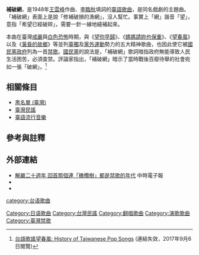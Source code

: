 {{Infobox Hokkien name
| title      = 補破網
| hanji      = 補破網
| poj        = Pó͘ Phòa Bāng
| hanlo      = 
| tl         = Póo Phuà Bāng
| bp         = Bǒo Puà Bbâng
| hokkienipa = 
| context    = 
| image      = 
| caption    = 
}}
'''補破網'''，是1948年[[王雲峰_(作曲家)|王雲峰]]作曲、[[李臨秋|李臨秋]]填詞的[[臺語流行音樂|臺語歌曲]]，是同名戲劇的主題曲。「補破網」表面上是說「修補破損的漁網」，沒人幫忙。事實上「網」諧音「望」，意指「希望已經破碎」，需要一針一線地縫補起來。

本曲在臺灣[[台灣戒嚴時期|戒嚴]]與[[台灣白色恐怖|白色恐怖]]時期，與《[[望你早歸|望你早歸]]》、《[[媽媽請妳也保重|媽媽請妳也保重]]》、《[[望春風|望春風]]》以及《[[黃昏的故鄉|黃昏的故鄉]]》等並列[[臺獨|臺獨]]及[[黨外運動|黨外運動]]勢力的五大精神歌曲，也因此使它被[[國民黨政府|國民黨政府]]列為一首[[禁歌|禁歌]]。[[國民黨|國民黨]]的說法是，「補破網」歌詞暗指政府無能導致人民生活困苦，必須查禁。評論家指出，「補破網」暗示了當時戰後百廢待舉的社會宛如一張「破網」。<ref>[http://home.comcast.net/~tzeng2/TaiwanPopSongs/ 台語歌謠望春風: History of Taiwanese Pop Songs] {{Wayback|url=http://home.comcast.net/~tzeng2/TaiwanPopSongs/ |date=20120621134123 }}(連結失效，2017年9月6日閱覽)</ref>

== 相關條目 ==
* [[黑名單_(臺灣)|黑名單 (臺灣)]]
* [[臺灣民謠|臺灣民謠]]
* [[臺語流行音樂|臺語流行音樂]]

== 參考與註釋 ==
{{reflist}}

== 外部連結 ==
*[http://forums.chinatimes.com/report/960713/n4.htm  解嚴二十週年 回首那個連「橄欖樹」都是禁歌的年代]{{Wayback|url=http://forums.chinatimes.com/report/960713/n4.htm |date=20140324190007 }} 中時電子報
*{{YouTube|2XrEv9eazcM|鳳飛飛版本}}
*{{YouTube|AsKDpyJDYlQ|蔡幸娟版本}}
{{台語流行音樂}}
[[Category:日语歌曲|Category:日语歌曲]]
[[Category:台灣民謠|Category:台灣民謠]]
[[Category:翻唱歌曲|Category:翻唱歌曲]]
[[Category:演歌歌曲|Category:演歌歌曲]]
[[category:台语歌曲|category:台语歌曲]]
[[Category:臺灣禁歌|Category:臺灣禁歌]]